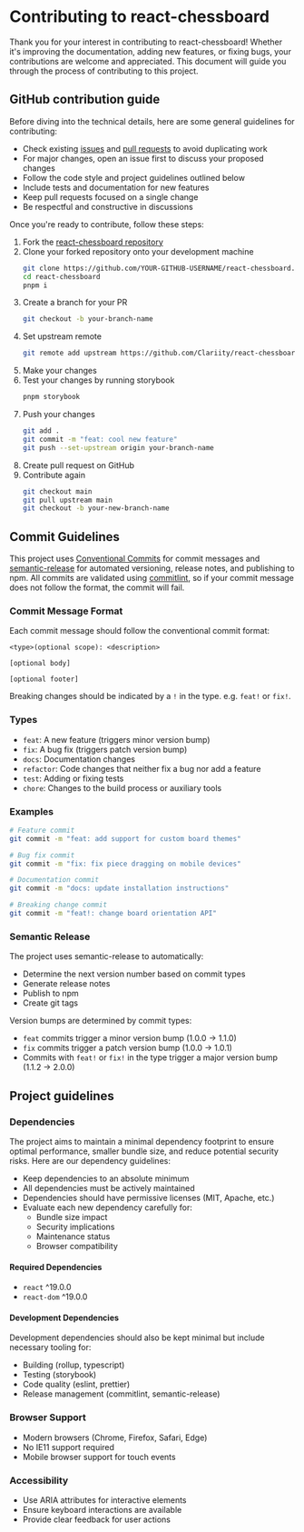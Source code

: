 
<Meta title="Developers/Contributing to react-chessboard" />

# Contributing to react-chessboard

Thank you for your interest in contributing to react-chessboard! Whether it's improving the documentation, adding new features, or fixing bugs, your contributions are welcome and appreciated. This document will guide you through the process of contributing to this project.

## GitHub contribution guide

Before diving into the technical details, here are some general guidelines for contributing:

- Check existing [issues](https://github.com/Clariity/react-chessboard/issues) and [pull requests](https://github.com/Clariity/react-chessboard/pulls) to avoid duplicating work
- For major changes, open an issue first to discuss your proposed changes
- Follow the code style and project guidelines outlined below
- Include tests and documentation for new features
- Keep pull requests focused on a single change
- Be respectful and constructive in discussions

Once you're ready to contribute, follow these steps:

1. Fork the [react-chessboard repository](https://github.com/Clariity/react-chessboard)
2. Clone your forked repository onto your development machine
   ```bash
   git clone https://github.com/YOUR-GITHUB-USERNAME/react-chessboard.git
   cd react-chessboard
   pnpm i
   ```
3. Create a branch for your PR
   ```bash
   git checkout -b your-branch-name
   ```
4. Set upstream remote
   ```bash
   git remote add upstream https://github.com/Clariity/react-chessboard.git
   ```
5. Make your changes
6. Test your changes by running storybook
   ```bash
   pnpm storybook
   ```
7. Push your changes
   ```bash
   git add .
   git commit -m "feat: cool new feature"
   git push --set-upstream origin your-branch-name
   ```
8. Create pull request on GitHub
9. Contribute again
   ```bash
   git checkout main
   git pull upstream main
   git checkout -b your-new-branch-name
   ```

## Commit Guidelines

This project uses [Conventional Commits](https://www.conventionalcommits.org/) for commit messages and [semantic-release](https://semantic-release.gitbook.io/semantic-release/) for automated versioning, release notes, and publishing to npm. All commits are validated using [commitlint](https://commitlint.js.org/), so if your commit message does not follow the format, the commit will fail.

### Commit Message Format

Each commit message should follow the conventional commit format:

```
<type>(optional scope): <description>

[optional body]

[optional footer]
```

Breaking changes should be indicated by a `!` in the type. e.g. `feat!` or `fix!`.

### Types

- `feat`: A new feature (triggers minor version bump)
- `fix`: A bug fix (triggers patch version bump)
- `docs`: Documentation changes
- `refactor`: Code changes that neither fix a bug nor add a feature
- `test`: Adding or fixing tests
- `chore`: Changes to the build process or auxiliary tools

### Examples

```bash
# Feature commit
git commit -m "feat: add support for custom board themes"

# Bug fix commit
git commit -m "fix: fix piece dragging on mobile devices"

# Documentation commit
git commit -m "docs: update installation instructions"

# Breaking change commit
git commit -m "feat!: change board orientation API"
```

### Semantic Release

The project uses semantic-release to automatically:

- Determine the next version number based on commit types
- Generate release notes
- Publish to npm
- Create git tags

Version bumps are determined by commit types:

- `feat` commits trigger a minor version bump (1.0.0 -> 1.1.0)
- `fix` commits trigger a patch version bump (1.0.0 -> 1.0.1)
- Commits with `feat!` or `fix!` in the type trigger a major version bump (1.1.2 -> 2.0.0)

## Project guidelines

### Dependencies

The project aims to maintain a minimal dependency footprint to ensure optimal performance, smaller bundle size, and reduce potential security risks. Here are our dependency guidelines:

- Keep dependencies to an absolute minimum
- All dependencies must be actively maintained
- Dependencies should have permissive licenses (MIT, Apache, etc.)
- Evaluate each new dependency carefully for:
  - Bundle size impact
  - Security implications
  - Maintenance status
  - Browser compatibility

#### Required Dependencies

- `react` ^19.0.0
- `react-dom` ^19.0.0

#### Development Dependencies

Development dependencies should also be kept minimal but include necessary tooling for:

- Building (rollup, typescript)
- Testing (storybook)
- Code quality (eslint, prettier)
- Release management (commitlint, semantic-release)

### Browser Support

- Modern browsers (Chrome, Firefox, Safari, Edge)
- No IE11 support required
- Mobile browser support for touch events

### Accessibility

- Use ARIA attributes for interactive elements
- Ensure keyboard interactions are available
- Provide clear feedback for user actions
